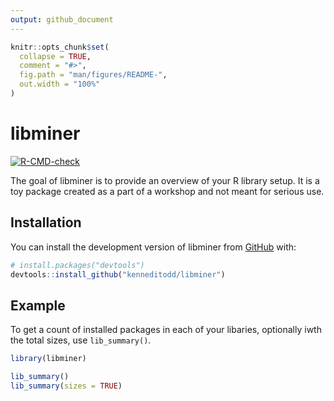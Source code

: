 ```yaml
---
output: github_document
---
```


<!-- README.md is generated from README.Rmd. Please edit that file -->

```r
knitr::opts_chunk$set(
  collapse = TRUE,
  comment = "#>",
  fig.path = "man/figures/README-",
  out.width = "100%"
)
```

# libminer

<!-- badges: start -->
[![R-CMD-check](https://github.com/kenneditodd/libminer/actions/workflows/R-CMD-check.yaml/badge.svg)](https://github.com/kenneditodd/libminer/actions/workflows/R-CMD-check.yaml)
<!-- badges: end -->

The goal of libminer is to provide an overview of your R library setup. It is a
toy package created as a part of a workshop and not meant for serious use.

## Installation

You can install the development version of libminer from [GitHub](https://github.com/) with:

``` r
# install.packages("devtools")
devtools::install_github("kenneditodd/libminer")
```

## Example

To get a count of installed packages in each of your libaries, optionally iwth the total sizes, use `lib_summary()`.

```r
library(libminer)

lib_summary()
lib_summary(sizes = TRUE)
```

